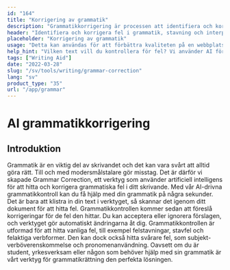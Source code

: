 ```yaml
---
id: "164"
title: "Korrigering av grammatik"
description: "Grammatikkorrigering är processen att identifiera och korrigera fel i grammatik, stavning och interpunktion. Detta kan göras manuellt eller med hjälp av AI-driven programvara. AI-driven programvara för grammatikkorrigering kan identifiera fel i grammatik, stavning och interpunktion med hjälp av Natural Language Processing (NLP). Denna teknik kan användas för att förbättra kvaliteten på skrivandet, oavsett om det handlar om en webbplats, en blogg eller till och med en bok."
header: "Identifiera och korrigera fel i grammatik, stavning och interpunktion."
placeholder: "Korrigering av grammatik"
usage: "Detta kan användas för att förbättra kvaliteten på en webbplats, blogg eller till och med en bok."
help_hint: "Vilken text vill du kontrollera för fel? Vi använder AI för att förbättra kvaliteten på dina texter."
tags: ["Writing Aid"]
date: "2022-03-28"
slug: "/sv/tools/writing/grammar-correction"
lang: "sv"
product_type: "35"
url: "/app/grammar"
---
```


# AI grammatikkorrigering

## Introduktion

Grammatik är en viktig del av skrivandet och det kan vara svårt att alltid göra rätt. Till och med modersmålstalare gör misstag. Det är därför vi skapade Grammar Correction, ett verktyg som använder artificiell intelligens för att hitta och korrigera grammatiska fel i ditt skrivande. Med vår AI-drivna grammatikkontroll kan du få hjälp med din grammatik på några sekunder. Det är bara att klistra in din text i verktyget, så skannar det igenom ditt dokument för att hitta fel. Grammatikkontrollen kommer sedan att föreslå korrigeringar för de fel den hittar. Du kan acceptera eller ignorera förslagen, och verktyget gör automatiskt ändringarna åt dig. Grammatikkontrollen är utformad för att hitta vanliga fel, till exempel felstavningar, stavfel och felaktiga verbformer. Den kan dock också hitta svårare fel, som subjekt-verböverenskommelse och pronomenanvändning. Oavsett om du är student, yrkesverksam eller någon som behöver hjälp med sin grammatik är vårt verktyg för grammatikrättning den perfekta lösningen.
